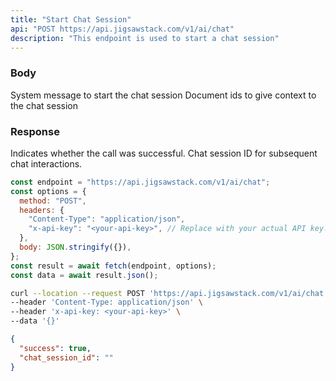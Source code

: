 ```yaml
---
title: "Start Chat Session"
api: "POST https://api.jigsawstack.com/v1/ai/chat"
description: "This endpoint is used to start a chat session"
---
```


### Body

<ParamField body="system_message" type="string">
  System message to start the chat session
</ParamField>

<ParamField body="document_ids" type="array<string">
  Document ids to give context to the chat session
</ParamField>

<Snippet file="header.mdx" />

### Response

<ResponseField name="success" type="boolean">
  Indicates whether the call was successful.
</ResponseField>

<ResponseField name="chat_session_id" type="string">
  Chat session ID for subsequent chat interactions.
</ResponseField>

<RequestExample>

```javascript Node.js
const endpoint = "https://api.jigsawstack.com/v1/ai/chat";
const options = {
  method: "POST",
  headers: {
    "Content-Type": "application/json",
    "x-api-key": "<your-api-key>", // Replace with your actual API key.
  },
  body: JSON.stringify({}),
};
const result = await fetch(endpoint, options);
const data = await result.json();
```

```bash cURL
curl --location --request POST 'https://api.jigsawstack.com/v1/ai/chat' \
--header 'Content-Type: application/json' \
--header 'x-api-key: <your-api-key>' \
--data '{}'
```

</RequestExample>

<ResponseExample>

```json Response
{
  "success": true,
  "chat_session_id": ""
}
```

</ResponseExample>
